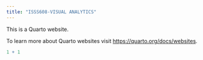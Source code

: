 ```yaml
---
title: "ISSS608-VISUAL ANALYTICS"
---
```


This is a Quarto website.

To learn more about Quarto websites visit <https://quarto.org/docs/websites>.

```r
1 + 1
```
